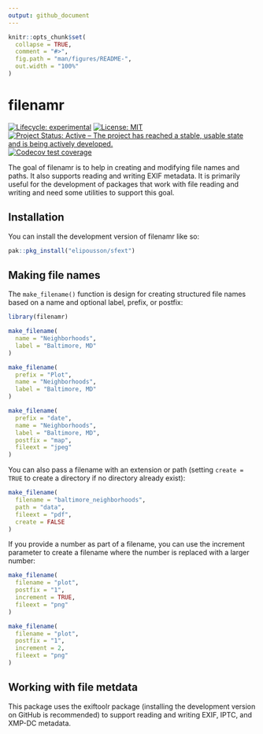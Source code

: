 ```yaml
---
output: github_document
---
```


<!-- README.md is generated from README.Rmd. Please edit that file -->

```r
knitr::opts_chunk$set(
  collapse = TRUE,
  comment = "#>",
  fig.path = "man/figures/README-",
  out.width = "100%"
)
```

# filenamr

<!-- badges: start -->
[![Lifecycle: experimental](https://img.shields.io/badge/lifecycle-experimental-orange.svg)](https://lifecycle.r-lib.org/articles/stages.html#experimental)
 [![License: MIT](https://img.shields.io/badge/License-MIT-blue.svg)](https://opensource.org/licenses/MIT)
[![Project Status: Active – The project has reached a stable, usable state and is being actively developed.](https://www.repostatus.org/badges/latest/active.svg)](https://www.repostatus.org/#active)
[![Codecov test coverage](https://codecov.io/gh/elipousson/filenamr/branch/main/graph/badge.svg)](https://app.codecov.io/gh/elipousson/filenamr?branch=main)
<!-- badges: end -->

The goal of filenamr is to help in creating and modifying file names and paths. It also supports reading and writing EXIF metadata. It is primarily useful for the development of packages that work with file reading and writing and need some utilities to support this goal.

## Installation

You can install the development version of filenamr like so:

``` r
pak::pkg_install("elipousson/sfext")
```

## Making file names

The `make_filename()` function is design for creating structured file names based on a name and optional label, prefix, or postfix:

```r
library(filenamr)

make_filename(
  name = "Neighborhoods",
  label = "Baltimore, MD"
)

make_filename(
  prefix = "Plot",
  name = "Neighborhoods",
  label = "Baltimore, MD"
)

make_filename(
  prefix = "date",
  name = "Neighborhoods",
  label = "Baltimore, MD",
  postfix = "map",
  fileext = "jpeg"
)
```

You can also pass a filename with an extension or path (setting `create = TRUE` to create a directory if no directory already exist):

```r
make_filename(
  filename = "baltimore_neighborhoods",
  path = "data",
  fileext = "pdf",
  create = FALSE
)
```

If you provide a number as part of a filename, you can use the increment parameter to create a filename where the number is replaced with a larger number: 

```r
make_filename(
  filename = "plot",
  postfix = "1",
  increment = TRUE,
  fileext = "png"
)

make_filename(
  filename = "plot",
  postfix = "1",
  increment = 2,
  fileext = "png"
)
```

## Working with file metdata

This package uses the exiftoolr package (installing the development version on GitHub is recommended) to support reading and writing EXIF, IPTC, and XMP-DC metadata.
